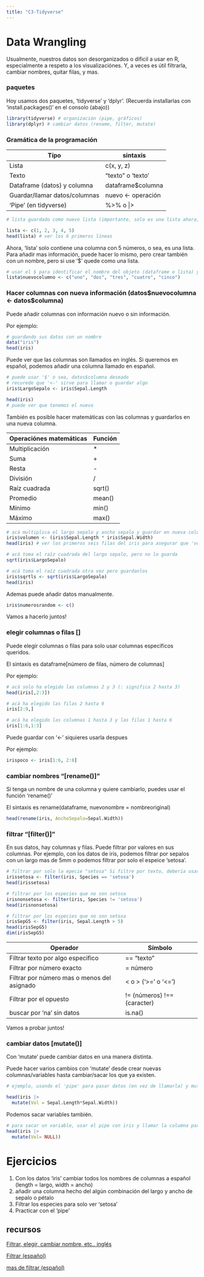 ```yaml
---
title: "C3-Tidyverse"
---
```


# Data Wrangling

Usualmente, nuestros datos son desorganizados o díficil a usar en R, especialmente a respeto a los visualizaciónes. Y, a veces es útil filtrarla, cambiar nombres, quitar filas, y mas.

### paquetes

Hoy usamos dos paquetes, 'tidyverse' y 'dplyr'. (Recuerda installarlas con 'install.packages()' en el consolo (abajo))

```r
library(tidyverse) # organización (pipe, gráficos)
library(dplyr) # cambiar datos (rename, filter, mutate)
```


### Gramática de la programación

| Típo                          | sintaxis            |
|-------------------------------|---------------------|
| Lista                         | c(x, y, z)          |
| Texto                         | "texto" o 'texto'   |
| Dataframe (datos) y columna   | dataframe\$columna  |
| Guardar/llamar datos/columnas | nuevo \<- operación |
| 'Pipe' (en tidyverse)         | %\>% o \|\>         |

```r
# lista guardado como nuevo lista (importante, solo es una lista ahora, no un dataframe)

lista <- c(1, 2, 3, 4, 5)
head(lista) # ver los 6 primeros líneas
```

Ahora, 'lista' solo contiene una columna con 5 números, o sea, es una lista. Para añadir mas información, puede hacer lo mismo, pero crear también con un nombre, pero si use '\$' quede como una lista.

```r
# usar el $ para identificar el nombre del objeto (dataframe o lista) y llamar la nueva columna
lista$nuevocolumno <- c("uno", "dos", "tres", "cuatro", "cinco")
```

### Hacer columnas con nueva información (datos\$nuevocolumna \<- datos\$columna)

Puede añadir columnas con información nuevo o sin información.

Por ejemplo:

```r
# guardando sus datos con un nombre
data("iris")
head(iris)

```

Puede ver que las columnas son llamados en inglés. Si queremos en español, podemos añadir una columna llamado en español.

```r
# puede usar '$' o sea, datos$columna deseado
# recurede que '<-' sirve para llamar o guardar algo
iris$LargoSepalo <- iris$Sepal.Length

head(iris)
# puede ver que tenemos el nuevo
```

También es posible hacer matemáticas con las columnas y guardarlos en una nueva columna.

| Operaciónes matemáticas | Función |
|-------------------------|---------|
| Multiplicación          | \*      |
| Suma                    | \+      |
| Resta                   | \-      |
| División                | /       |
| Raíz cuadrada           | sqrt()  |
| Promedio                | mean()  |
| Mínimo                  | min()   |
| Máximo                  | max()   |

```r
# acá multiplica el largo sepalo y ancho sepalo y guardar en nueva columna llamado 'volumen' en su marco de datos 'iris'
iris$volumen <- (iris$Sepal.Length * iris$Sepal.Width)
head(iris) # ver los primeros seis filas del iris para asegurar que 'volumen' ya estaba añadido

# acá toma el raíz cuadrada del largo sepalo, pero no lo guarda
sqrt(iris$LargoSepalo)

# acá toma el raíz cuadrada otra vez pero guardanlos
iris$sqrtls <- sqrt(iris$LargoSepalo)
head(iris)
```

Ademas puede añadir datos manualmente.

```r
iris$numerosrandom <- c()
```

Vamos a hacerlo juntos!

### elegir columnas o filas \[\]

Puede elegir columnas o filas para solo usar columnas especificos queridos.

El sintaxis es dataframe\[número de filas, número de columnas\]

Por ejemplo:

```r
# acá solo ha elegido las columnas 2 y 3 (: significa 2 hasta 3)
head(iris[,2:3])

```

```r
# acá ha elegido las filas 2 hasta 9 
iris[2:9,]
```

```r
# acá ha elegido las columnas 1 hasta 3 y las filas 1 hasta 6
iris[1:6,1:3]
```

Puede guardar con '<-' siquieres usarla despues

Por ejemplo:

```r
irispoco <- iris[1:6, 2:8]

```

### cambiar nombres "[rename()]"

Si tenga un nombre de una columna y quiere cambiarlo, puedes usar el función 'rename()'

El sintaxis es rename(dataframe, nuevonombre = nombreoriginal)

```r
head(rename(iris, AnchoSepalo=Sepal.Width))
```

### filtrar "[filter()]"

En sus datos, hay columnas y filas. Puede filtrar por valores en sus columnas. Por ejemplo, con los datos de iris, podemos filtrar por sepalos con un largo mas de 5mm o podemos filtrar por solo el espeice 'setosa'.

```r
# filtrar por solo la epecie "setosa" Si filtre por texto, debería usar '==' por números '=', ">","<", ">=", etc.
irissetosa <- filter(iris, Species == 'setosa')
head(irissetosa)

```

```r
# filtrar por los especies que no son setosa
irisnonsetosa <- filter(iris, Species != 'setosa')
head(irisnonsetosa)

```

```r
# filtrar por los especies que no son setosa
irisSepG5 <- filter(iris, Sepal.Length > 5)
head(irisSepG5)
dim(irisSepG5)

```

| Operador                                    | Símbolo                     |
|-------------------------------------------|----------------------------|
| Filtrar texto por algo especifico           | == "texto"                  |
| Filtrar por número exacto                   | = número                    |
| Filtrar por número mas o menos del asignado | \< o \> ('\>=' o '\<=')     |
| Filtrar por el opuesto                      | != (números) !== (caracter) |
| buscar por 'na' sin datos                   | is.na()                     |

Vamos a probar juntos!

### cambiar datos \[mutate()\]

Con 'mutate' puede cambiar datos en una manera distinta.

Puede hacer varios cambios con 'mutate' desde crear nuevas columnas/variables hasta cambiar/sacar los que ya existen.

```r
# ejemplo, usando el 'pipe' para pasar datos (en vez de llamarla) y mutate para añadir variable con matemáticas

head(iris |>
  mutate(Vol = Sepal.Length*Sepal.Width))
```

Podemos sacar variables también.

```r
# para sacar un variable, usar el pipe con iris y llamar la columna para sacar igual 'NULL'
head(iris |>
  mutate(Vol= NULL))
```

# Ejercicios

1.  Con los datos 'iris' cambiar todos los nombres de columnas a español (length = largo, width = ancho)
2.  añadir una columna hecho del algún combinación del largo y ancho de sepalo o pétalo
3.  Filtrar los especies para solo ver 'setosa'
4.  Practicar con el 'pipe'

## recursos

[Filtrar, elegir, cambiar nombre, etc.. inglés](https://dplyr.tidyverse.org/reference/select.html)

[Filtrar (español)](https://rpubs.com/hllinas/R_Filtrar_DataFrames)

[mas de filtrar (español)](https://rsanchezs.gitbooks.io/rprogramming/content/chapter9/filter.html)
